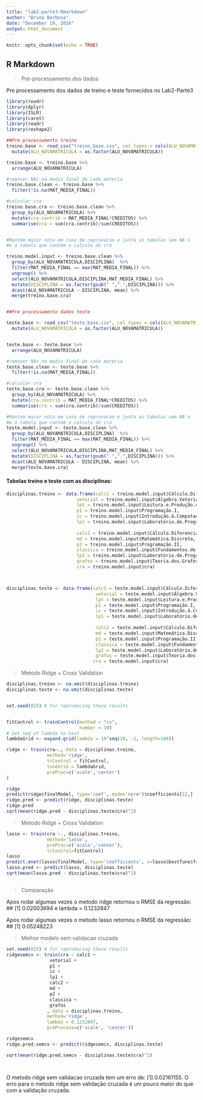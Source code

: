 ```yaml
---
title: "lab2-parte3-Rmarkdown"
author: "Bruna Barbosa"
date: "December 19, 2016"
output: html_document
---
```


```r
knitr::opts_chunk$set(echo = TRUE)
```

## R Markdown

> Pre-processamento dos dados 

Pre processamento dos dados de treino e teste fornecidos no Lab2-Parte3


```r
library(readr)
library(dplyr)
library(ISLR)
library(caret)
library(readr)
library(reshape2)

##Pre processamento treino
treino.base <- read_csv("treino_base.csv", col_types = cols(ALU_NOVAMATRICULA = col_character())) %>%
  mutate(ALU_NOVAMATRICULA = as.factor(ALU_NOVAMATRICULA))

treino.base <- treino.base %>%
  arrange(ALU_NOVAMATRICULA)

#remover NAs na media final de cada materia
treino.base.clean <- treino.base %>%
  filter(!is.na(MAT_MEDIA_FINAL))

#calcular cra
treino.base.cra <- treino.base.clean %>%
  group_by(ALU_NOVAMATRICULA) %>%
  mutate(cra.contrib = MAT_MEDIA_FINAL*CREDITOS) %>%
  summarise(cra = sum(cra.contrib)/sum(CREDITOS))


#Mantem maior nota em caso de reprovacao e junta as tabelas sem NA's 
#e a tabela que contem o calculo do cra

treino.model.input <- treino.base.clean %>%
  group_by(ALU_NOVAMATRICULA,DISCIPLINA)  %>%
  filter(MAT_MEDIA_FINAL == max(MAT_MEDIA_FINAL)) %>%
  ungroup() %>%
  select(ALU_NOVAMATRICULA,DISCIPLINA,MAT_MEDIA_FINAL) %>% 
  mutate(DISCIPLINA = as.factor(gsub(" ",".",DISCIPLINA))) %>%
  dcast(ALU_NOVAMATRICULA ~ DISCIPLINA, mean) %>%
  merge(treino.base.cra)


##Pre processamento dados teste

teste.base <- read_csv("teste_base.csv", col_types = cols(ALU_NOVAMATRICULA = col_character())) %>%
  mutate(ALU_NOVAMATRICULA = as.factor(ALU_NOVAMATRICULA))


teste.base <- teste.base %>%
  arrange(ALU_NOVAMATRICULA)

#remover NAs na media final de cada materia
teste.base.clean <- teste.base %>%
  filter(!is.na(MAT_MEDIA_FINAL))

#calcular cra
teste.base.cra <- teste.base.clean %>%
  group_by(ALU_NOVAMATRICULA) %>%
  mutate(cra.contrib = MAT_MEDIA_FINAL*CREDITOS) %>%
  summarise(cra = sum(cra.contrib)/sum(CREDITOS))

#Mantem maior nota em caso de reprovacao e junta as tabelas sem NA's 
#e a tabela que contem o calculo do cra
teste.model.input <- teste.base.clean %>%
  group_by(ALU_NOVAMATRICULA,DISCIPLINA)  %>%
  filter(MAT_MEDIA_FINAL == max(MAT_MEDIA_FINAL)) %>%
  ungroup() %>%
  select(ALU_NOVAMATRICULA,DISCIPLINA,MAT_MEDIA_FINAL) %>% 
  mutate(DISCIPLINA = as.factor(gsub(" ",".",DISCIPLINA))) %>%
  dcast(ALU_NOVAMATRICULA ~ DISCIPLINA, mean) %>%
  merge(teste.base.cra)

```

#### Tabelas treino e teste com as disciplinas: 
```r
disciplinas.treino <- data.frame(calc1 = treino.model.input$Cálculo.Diferencial.e.Integral.I, 
                          vetorial = treino.model.input$Álgebra.Vetorial.e.Geometria.Analítica,
                          lpt = treino.model.input$Leitura.e.Produção.de.Textos,
                          p1 = treino.model.input$Programação.I,
                          ic = treino.model.input$Introdução.à.Computação,
                          lp1 = treino.model.input$Laboratório.de.Programação.I,
                          
                          calc2 = treino.model.input$Cálculo.Diferencial.e.Integral.II,
                          md = treino.model.input$Matemática.Discreta,
                          p2 = treino.model.input$Programação.II,
                          classica = treino.model.input$Fundamentos.de.Física.Clássica,
                          lp2 = treino.model.input$Laboratório.de.Programação.II,
                          grafos = treino.model.input$Teoria.dos.Grafos,
                          cra = treino.model.input$cra)



disciplinas.teste <- data.frame(calc1 = teste.model.input$Cálculo.Diferencial.e.Integral.I, 
                                 vetorial = teste.model.input$Álgebra.Vetorial.e.Geometria.Analítica,
                                 lpt = teste.model.input$Leitura.e.Produção.de.Textos,
                                 p1 = teste.model.input$Programação.I,
                                 ic = teste.model.input$Introdução.à.Computação,
                                 lp1 = teste.model.input$Laboratório.de.Programação.I,
                                 
                                 calc2 = teste.model.input$Cálculo.Diferencial.e.Integral.II,
                                 md = teste.model.input$Matemática.Discreta,
                                 p2 = teste.model.input$Programação.II,
                                 classica = teste.model.input$Fundamentos.de.Física.Clássica,
                                 lp2 = teste.model.input$Laboratório.de.Programação.II,
                                 grafos = teste.model.input$Teoria.dos.Grafos,
                                cra = teste.model.input$cra)

```

> Metodo Ridge + Cross Validation
```r

disciplinas.treino <- na.omit(disciplinas.treino)
disciplinas.teste <- na.omit(disciplinas.teste)


set.seed(825) # for reproducing these results


fitControl <- trainControl(method = "cv",
                           number = 10)
# Set seq of lambda to test
lambdaGrid <- expand.grid(lambda = 10^seq(10, -2, length=100))

ridge <- train(cra~., data = disciplinas.treino,
               method='ridge',
               trControl = fitControl,
               tuneGrid = lambdaGrid,
               preProc=c('scale','center')
)

ridge
predict(ridge$finalModel, type='coef', mode='norm')$coefficients[12,]
ridge.pred <- predict(ridge, disciplinas.teste)
ridge.pred
sqrt(mean(ridge.pred - disciplinas.teste$cra)^2)

```

> Metodo Ridge + Cross Validation
```r

lasso <- train(cra ~., disciplinas.treino,
               method='lasso',
               preProc=c('scale','center'),
               trControl=fitControl)
lasso
predict.enet(lasso$finalModel, type='coefficients', s=lasso$bestTune$fraction, mode='fraction')
lasso.pred <- predict(lasso, disciplinas.teste)
sqrt(mean(lasso.pred - disciplinas.teste$cra)^2)



```

> Comparação 


Apos rodar algumas vezes o metodo ridge retornou o RMSE da regressão:
## [1] 0.02003694 e lambda = 0.1232847

Apos rodar algumas vezes o metodo lasso retornou o RMSE da regressão:
## [1] 0.05248223

> Melhor modelo sem validacao cruzada
```r

set.seed(825) # for reproducing these results
ridgesemcv <- train(cra ~ calc1 +
                vetorial +
                p1 +
                ic +
                lp1 +
                calc2 +
                md +
                p2 +
                classica +
                grafos
               , data = disciplinas.treino,
               method='ridge',
               lambda = 0.1232847,
               preProcess=c('scale', 'center'))

ridgesemcv
ridge.pred.semcv <- predict(ridgesemcv, disciplinas.teste)

sqrt(mean(ridge.pred.semcv - disciplinas.teste$cra)^2)




```

O metodo ridge sem validacao cruzada tem um erro de: 
[1] 0.02161155. O erro para o metodo ridge sem validação cruzada é um pouco maior do que com a validação cruzada.

